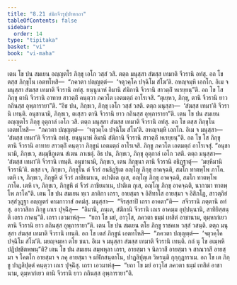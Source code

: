 ```yaml
---
title: "8.21 สํฆิกจีวรุปฺปาทกถา"
tableOfContents: false
sidebar:
  order: 14
type: "tipitaka"
basket: "vi"
book: "vi-maha"
---
```



<DynamicBreadcrumb />

<Division number="363" book="vi-maha">

<Paragraph number="1692" book="vi-maha">
เตน โข ปน สมเยน อญฺญตโร ภิกฺขุ เอโก วสฺสํ วสิ. ตตฺถ มนุสฺสา สํฆสฺส เทมาติ จีวรานิ อทํสุ. อถ โข ตสฺส ภิกฺขุโน เอตทโหสิ—  “ภควตา ปญฺญตฺตํ—  ‘จตุวคฺโค ปจฺฉิโม สํโฆ’ติ. อหญฺจมฺหิ เอกโก. อิเม จ มนุสฺสา สํฆสฺส เทมาติ จีวรานิ อทํสุ. ยนฺนูนาหํ อิมานิ สํฆิกานิ จีวรานิ สาวตฺถิํ หเรยฺยนฺ”ติ. อถ โข โส ภิกฺขุ ตานิ จีวรานิ อาทาย สาวตฺถิํ คนฺตฺวา ภควโต เอตมตฺถํ อาโรเจสิ. “ตุเยฺหว, ภิกฺขุ, ตานิ จีวรานิ ยาว กถินสฺส อุพฺภารายา”ติ. “อิธ ปน, ภิกฺขเว, ภิกฺขุ เอโก วสฺสํ วสติ. ตตฺถ มนุสฺสา—  ‘สํฆสฺส เทมา’ติ จีวรานิ เทนฺติ. อนุชานามิ, ภิกฺขเว, ตเสฺสว ตานิ จีวรานิ ยาว กถินสฺส อุพฺภารายา”ติ.
</Paragraph>

<Paragraph number="1693" book="vi-maha">
เตน โข ปน สมเยน อญฺญตโร ภิกฺขุ อุตุกาลํ เอโก วสิ. ตตฺถ มนุสฺสา สํฆสฺส เทมาติ จีวรานิ อทํสุ. อถ โข ตสฺส ภิกฺขุโน เอตทโหสิ—  “ภควตา ปญฺญตฺตํ—  ‘จตุวคฺโค ปจฺฉิโม สํโฆ’ติ. อหญฺจมฺหิ เอกโก. อิเม จ มนุสฺสา—  ‘สํฆสฺส เทมา’ติ จีวรานิ อทํสุ. ยนฺนูนาหํ อิมานิ สํฆิกานิ จีวรานิ สาวตฺถิํ หเรยฺยนฺ”ติ. อถ โข โส ภิกฺขุ ตานิ จีวรานิ อาทาย สาวตฺถิํ คนฺตฺวา ภิกฺขูนํ เอตมตฺถํ อาโรเจสิ. ภิกฺขู ภควโต เอตมตฺถํ อาโรเจสุํ. “อนุชานามิ, ภิกฺขเว, สมฺมุขีภูเตน สํเฆน ภาเชตุํ. อิธ ปน, ภิกฺขเว, ภิกฺขุ อุตุกาลํ เอโก วสติ. ตตฺถ มนุสฺสา—  ‘สํฆสฺส เทมา’ติ จีวรานิ เทนฺติ. อนุชานามิ, ภิกฺขเว, เตน ภิกฺขุนา ตานิ จีวรานิ อธิฏฺฐาตุํ—  ‘มยฺหิมานิ จีวรานี’ติ. ตสฺส เจ, ภิกฺขเว, ภิกฺขุโน ตํ จีวรํ อนธิฏฺฐิเต อญฺโญ ภิกฺขุ อาคจฺฉติ, สมโก ทาตพฺโพ ภาโค. เตหิ เจ, ภิกฺขเว, ภิกฺขูหิ ตํ จีวรํ ภาชิยมาเน, อปาติเต กุเส, อญฺโญ ภิกฺขุ อาคจฺฉติ, สมโก ทาตพฺโพ ภาโค. เตหิ เจ, ภิกฺขเว, ภิกฺขูหิ ตํ จีวรํ ภาชิยมาเน, ปาติเต กุเส, อญฺโญ ภิกฺขุ อาคจฺฉติ, นากามา ทาตพฺโพ ภาโค”ติ.
</Paragraph>

<Paragraph number="1694" book="vi-maha">
เตน โข ปน สมเยน ทฺเว ภาติกา เถรา, อายสฺมา จ อิสิทาโส อายสฺมา จ อิสิภโฏ, สาวตฺถิยํ วสฺสํวุฏฺฐา อญฺญตรํ คามกาวาสํ อคมํสุ. มนุสฺสา—  “จิรสฺสาปิ เถรา อาคตา”ติ—  สจีวรานิ ภตฺตานิ อทํสุ. อาวาสิกา ภิกฺขู เถเร ปุจฺฉิํสุ—  “อิมานิ, ภนฺเต, สํฆิกานิ จีวรานิ เถเร อาคมฺม อุปฺปนฺนานิ, สาทิยิสฺสนฺติ เถรา ภาคนฺ”ติ. เถรา เอวมาหํสุ—  “ยถา โข มยํ, อาวุโส, ภควตา ธมฺมํ เทสิตํ อาชานาม, ตุมฺหากํเยว ตานิ จีวรานิ ยาว กถินสฺส อุพฺภารายา”ติ.
</Paragraph>

<Paragraph number="1695" book="vi-maha">
เตน โข ปน สมเยน ตโย ภิกฺขู ราชคเห วสฺสํ วสนฺติ. ตตฺถ มนุสฺสา สํฆสฺส เทมาติ จีวรานิ เทนฺติ. อถ โข เตสํ ภิกฺขูนํ เอตทโหสิ—  “ภควตา ปญฺญตฺตํ—  ‘จตุวคฺโค ปจฺฉิโม สํโฆ’ติ. มยญฺจมฺหา ตโย ชนา. อิเม จ มนุสฺสา สํฆสฺส เทมาติ จีวรานิ เทนฺติ. กถํ นุ โข อเมฺหหิ ปฏิปชฺชิตพฺพนฺ”ติ? เตน โข ปน สมเยน สมฺพหุลา เถรา, อายสฺมา จ นิลวาสี อายสฺมา จ สาณวาสี อายสฺมา จ โคตโก อายสฺมา จ ภคุ อายสฺมา จ ผฬิกสนฺตาโน, ปาฏลิปุตฺเต วิหรนฺติ กุกฺกุฏาราเม. อถ โข เต ภิกฺขู ปาฏลิปุตฺตํ คนฺตฺวา เถเร ปุจฺฉิํสุ. เถรา เอวมาหํสุ—  “ยถา โข มยํ อาวุโส ภควตา ธมฺมํ เทสิตํ อาชานาม, ตุมฺหากํเยว ตานิ จีวรานิ ยาว กถินสฺส อุพฺภารายา”ติ.
</Paragraph>
</Division>